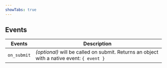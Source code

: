 ```yaml
---
showTabs: true
---
```


## Events

| Events      | Description                                                                                   |
| ----------- | --------------------------------------------------------------------------------------------- |
| `on_submit` | _(optional)_ will be called on submit. Returns an object with a native event: `{ event }` |

